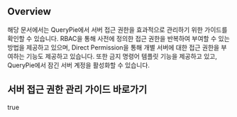 ## Overview
해당 문서에서는 QueryPie에서 서버 접근 권한을 효과적으로 관리하기 위한 가이드를 확인할 수 있습니다. RBAC을 통해 사전에 정의한 접근 권한을 반복하여 부여할 수 있는 방법을 제공하고 있으며, Direct Permission을 통해 개별 서버에 대한 접근 권한을 부여하는 기능도 제공하고 있습니다. 또한 금지 명령어 템플릿 기능을 제공하고 있고, QueryPie에서 잠긴 서버 계정을 활성화할 수 있습니다.



## 서버 접근 권한 관리 가이드 바로가기
true

